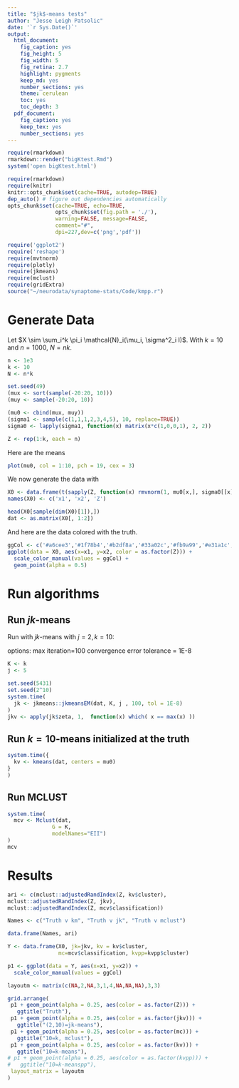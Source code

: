 ```yaml
---
title: "$jk$-means tests"
author: "Jesse Leigh Patsolic"
date: '`r Sys.Date()`'
output:
  html_document:
    fig_caption: yes
    fig_height: 5
    fig_width: 5
    fig_retina: 2.7
    highlight: pygments
    keep_md: yes
    number_sections: yes
    theme: cerulean
    toc: yes
    toc_depth: 3
  pdf_document:
    fig_caption: yes
    keep_tex: yes
    number_sections: yes
---
```



```r
require(rmarkdown)
rmarkdown::render("bigKtest.Rmd")
system('open bigKtest.html')
```

```r
require(rmarkdown)
require(knitr)
knitr::opts_chunk$set(cache=TRUE, autodep=TRUE)
dep_auto() # figure out dependencies automatically
opts_chunk$set(cache=TRUE, echo=TRUE, 
               opts_chunk$set(fig.path = './'),
               warning=FALSE, message=FALSE, 
               comment="#",
               dpi=227,dev=c('png','pdf'))
```

```r
require('ggplot2')
require('reshape')
require(mvtnorm)
require(plotly)
require(jkmeans)
require(mclust)
require(gridExtra)
source("~/neurodata/synaptome-stats/Code/kmpp.r")
```


# Generate Data

Let $X \sim \sum_i^k \pi_i \mathcal{N}_i(\mu_i, \sigma^2_i I)$. 
With $k = 10$ and $n = 1000$, $N = nk$.


```r
n <- 1e3
k <- 10
N <- n*k

set.seed(49)
(mux <- sort(sample(-20:20, 10)))
(muy <- sample(-20:20, 10))

(mu0 <- cbind(mux, muy))
(sigma1 <- sample(c(1,1,1,2,3,4,5), 10, replace=TRUE))
sigma0 <- lapply(sigma1, function(x) matrix(x*c(1,0,0,1), 2, 2))

Z <- rep(1:k, each = n)
```

Here are the means
```r
plot(mu0, col = 1:10, pch = 19, cex = 3)
```

We now generate the data with 
```r
X0 <- data.frame(t(sapply(Z, function(x) rmvnorm(1, mu0[x,], sigma0[[x]]))), Z)
names(X0) <- c('x1', 'x2', 'Z')

head(X0[sample(dim(X0)[1]),])
dat <- as.matrix(X0[, 1:2])
```

And here are the data colored with the truth.
```r
ggCol <- c('#a6cee3','#1f78b4','#b2df8a','#33a02c','#fb9a99','#e31a1c','#fdbf6f','#ff7f00','#cab2d6','#6a3d9a')
ggplot(data = X0, aes(x=x1, y=x2, color = as.factor(Z))) +
  scale_color_manual(values = ggCol) + 
  geom_point(alpha = 0.5)
```


# Run algorithms

## Run $jk$-means
Run with $jk$-means with $j=2, k=10$:

options: 
max iteration=100
convergence error tolerance = 1E-8
```r
K <- k
j <- 5

set.seed(5431)
set.seed(2^10)
system.time(
  jk <- jkmeans::jkmeansEM(dat, K, j , 100, tol = 1E-8)
)
jkv <- apply(jk$zeta, 1,  function(x) which( x == max(x) ))
```


## Run $k=10$-means initialized at the truth

```r
system.time({
  kv <- kmeans(dat, centers = mu0)
}
)
```


## Run MCLUST

```r
system.time(
  mcv <- Mclust(dat, 
              G = K, 
              modelNames="EII")
)
mcv
```
# Results

```r
ari <- c(mclust::adjustedRandIndex(Z, kv$cluster),
mclust::adjustedRandIndex(Z, jkv),
mclust::adjustedRandIndex(Z, mcv$classification))

Names <- c("Truth v km", "Truth v jk", "Truth v mclust")

data.frame(Names, ari)
```

```r
Y <- data.frame(X0, jk=jkv, kv = kv$cluster,
                mc=mcv$classification, kvpp=kvpp$cluster)

p1 <- ggplot(data = Y, aes(x=x1, y=x2)) +
  scale_color_manual(values = ggCol) 
```

```r
layoutm <- matrix(c(NA,2,NA,3,1,4,NA,NA,NA),3,3)

grid.arrange(
 p1 + geom_point(alpha = 0.25, aes(color = as.factor(Z))) +
   ggtitle("Truth"),
 p1 + geom_point(alpha = 0.25, aes(color = as.factor(jkv))) +
   ggtitle("(2,10)=jk-means"),
 p1 + geom_point(alpha = 0.25, aes(color = as.factor(mc))) +
   ggtitle("10=k, mclust"),
 p1 + geom_point(alpha = 0.25, aes(color = as.factor(kv))) +
   ggtitle("10=k-means"),
# p1 + geom_point(alpha = 0.25, aes(color = as.factor(kvpp))) +
#   ggtitle("10=k-meanspp"), 
 layout_matrix = layoutm
)
```




